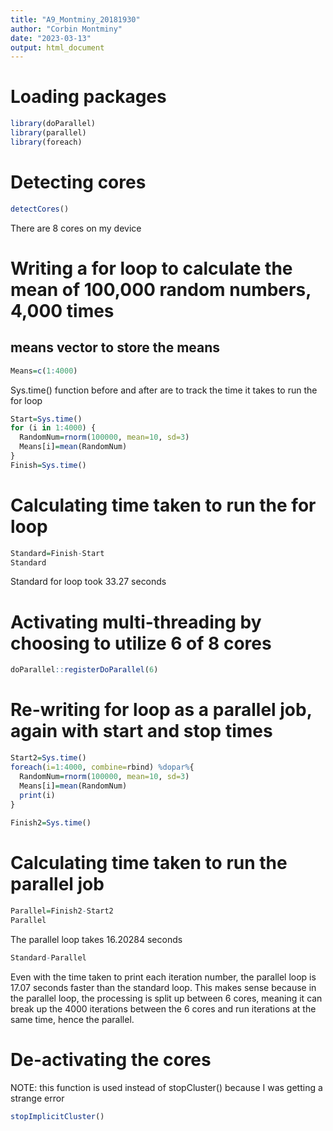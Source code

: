 ```yaml
---
title: "A9_Montminy_20181930"
author: "Corbin Montminy"
date: "2023-03-13"
output: html_document
---
```


# Loading packages
```r
library(doParallel)
library(parallel)
library(foreach)
```

# Detecting cores
```r
detectCores()
```
There are 8 cores on my device

# Writing a for loop to calculate the mean of 100,000 random numbers, 4,000 times


## means vector to store the means
```r
Means=c(1:4000)
```


Sys.time() function before and after are to track the time it takes to run the for loop

```r
Start=Sys.time()
for (i in 1:4000) {
  RandomNum=rnorm(100000, mean=10, sd=3)
  Means[i]=mean(RandomNum)
}
Finish=Sys.time()
```


# Calculating time taken to run the for loop 
```r
Standard=Finish-Start
Standard
```
Standard for loop took 33.27 seconds

# Activating multi-threading by choosing to utilize 6 of 8 cores
```r
doParallel::registerDoParallel(6)
```


# Re-writing for loop as a parallel job, again with start and stop times
```r
Start2=Sys.time()
foreach(i=1:4000, combine=rbind) %dopar%{
  RandomNum=rnorm(100000, mean=10, sd=3)
  Means[i]=mean(RandomNum)
  print(i)
}
 
Finish2=Sys.time()
```
# Calculating time taken to run the parallel job 
```r
Parallel=Finish2-Start2
Parallel
```
The parallel loop takes 16.20284 seconds

```r
Standard-Parallel
```
Even with the time taken to print each iteration number, the parallel loop is 17.07 seconds faster than the standard loop.  This makes sense because in the parallel loop, the processing is split up between 6 cores, meaning it can break up the 4000 iterations between the 6 cores and run iterations at the same time, hence the parallel. 

# De-activating the cores
NOTE: this function is used instead of stopCluster() because I was getting a strange error
```r
stopImplicitCluster()
```

